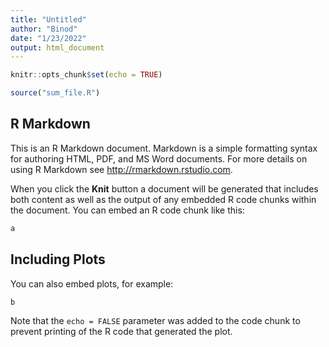 ```yaml
---
title: "Untitled"
author: "Binod"
date: "1/23/2022"
output: html_document
---
```


```r
knitr::opts_chunk$set(echo = TRUE)
```

```r
source("sum_file.R")
```


## R Markdown

This is an R Markdown document. Markdown is a simple formatting syntax for authoring HTML, PDF, and MS Word documents. For more details on using R Markdown see <http://rmarkdown.rstudio.com>.

When you click the **Knit** button a document will be generated that includes both content as well as the output of any embedded R code chunks within the document. You can embed an R code chunk like this:

```r
a
```

## Including Plots

You can also embed plots, for example:

```r
b
```

Note that the `echo = FALSE` parameter was added to the code chunk to prevent printing of the R code that generated the plot.
